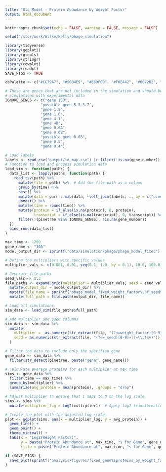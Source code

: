 ```yaml
---
title: "Old Model - Protein Abundance by Weight Factor"
output: html_document
---
```


```r
knitr::opts_chunk$set(echo = FALSE, warning = FALSE, message = FALSE)

setwd("/stor/work/Wilke/kelly/phage_simulation")

library(tidyverse)
library(ggplot2)
library(gtools)
library(stringr)
library(cowplot)
library(readxl)
SAVE_FIGS <- TRUE

cbPalette <- c("#CC79A7", "#56B4E9", "#E69F00", "#F0E442", "#0072B2", "#D55E00", "#009E73", "#999999")

# These are genes that are not included in the simulation and should be removed before comparing
# simulations with experimental data
IGNORE_GENES <- c("gene 10B",
                "possible gene 5.5-5.7",
                "gene 1.5",
                "gene 1.6",
                "gene 4.1",
                "gene 4B",
                "gene 0.6A",
                "gene 0.6B",
                "possible gene 0.6B",
                "gene 0.5",
                "gene 0.4")
```

```r
# Load labels
labels <- read_csv("output/id_map.csv") |> filter(!is.na(gene_number))
# Function to load and process simulation data
load_sim <- function(paths) {
  data_list <- lapply(paths, function(path) {
    read_tsv(path) %>%
      mutate(file = path) %>%  # Add the file path as a column
      group_by(time) %>%
      nest() %>%
      mutate(data = purrr::map(data, ~left_join(labels, ., by = c("pinetree" = "species")))) %>%
      unnest() %>%
      mutate(time = round(time)) %>%
      mutate(protein = if_else(is.na(protein), 0, protein),
             transcript = if_else(is.na(transcript), 0, transcript)) %>%
      filter(!(pinetree %in% IGNORE_GENES), !is.na(gene_number))
  })
  bind_rows(data_list)
}
```

```r
max_time <- 1200
gene_name <- "10A"
model_output_dir <- sprintf("data/simulation/phage/phage_model_fixed")

# Define the multipliers with specific values
multiplier_vals <- c(0.001, 0.01, seq(0.1, 1.0, by = 0.1), 10.0, 100.0)

# Generate file paths
seed_vals <- 1:3
file_paths <- expand.grid(multiplier = multiplier_vals, seed = seed_vals) %>%
  mutate(output_dir = model_output_dir) %>%
  mutate(file_name = sprintf("phage_model_fixed_weight_factor%.3f_seed%d.tsv", multiplier, seed)) %>%
  mutate(full_path = file.path(output_dir, file_name))

# Load all simulations
sim_data <- load_sim(file_paths$full_path)

# Add multiplier and seed columns
sim_data <- sim_data %>%
  mutate(
    multiplier =  as.numeric(str_extract(file, "(?<=weight_factor)[0-9]{1,2}\\.[0-9]+(?=_seed)")),
    seed = as.numeric(str_extract(file, "(?<=_seed)[0-9]+(?=\\.tsv)"))
  )

# Filter the data to include only the specified gene
gene_data <- sim_data %>%
  filter(str_detect(pinetree, paste("gene", gene_name)))

# Calculate average proteins for each multiplier at max time
sims <- gene_data %>%
  filter(time == max_time) %>%
  group_by(multiplier) %>%  
  summarize(avg_protein = mean(protein), .groups = "drop")

# Adjust multiplier to ensure that 1 maps to 0 on the log scale
sims <- sims %>%
  mutate(multiplier_log = log2(multiplier))  # Apply log2 transformation directly to the multiplier

# Create the plot with the adjusted log scale
plot <- ggplot(sims, aes(x = multiplier_log, y = avg_protein)) +
  geom_line() +
  geom_point() +
  theme_minimal() +
  labs(x = "Log2(Weight Factor)", 
       y = paste("Protein Abundance at", max_time, "s for Gene", gene_name), 
       title = paste("Protein Abundance at", max_time, "s for Gene", gene_name, "\nfor Fractions of Optimal Codons   [ Using the Old Model ]"))

if (SAVE_FIGS) {
  save_plot(sprintf("analysis/figures/fixed_gene%sproteins_by_weight_factor_%ds.pdf", gene_name, max_time), plot, base_width = 6, base_height = 6)
}
```